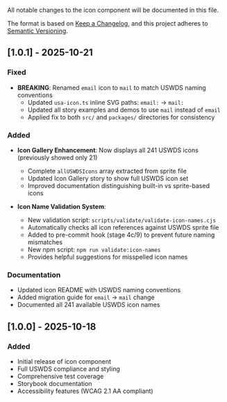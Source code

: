 
<Meta title="Data Display/Icon/Changelog" />

All notable changes to the icon component will be documented in this file.

The format is based on [Keep a Changelog](https://keepachangelog.com/en/1.0.0/),
and this project adheres to [Semantic Versioning](https://semver.org/spec/v2.0.0.html).

## [1.0.1] - 2025-10-21

### Fixed

- **BREAKING**: Renamed `email` icon to `mail` to match USWDS naming conventions
  - Updated `usa-icon.ts` inline SVG paths: `email:` → `mail:`
  - Updated all story examples and demos to use `mail` instead of `email`
  - Applied fix to both `src/` and `packages/` directories for consistency

### Added

- **Icon Gallery Enhancement**: Now displays all 241 USWDS icons (previously showed only 21)
  - Complete `allUSWDSIcons` array extracted from sprite file
  - Updated Icon Gallery story to show full USWDS icon set
  - Improved documentation distinguishing built-in vs sprite-based icons

- **Icon Name Validation System**:
  - New validation script: `scripts/validate/validate-icon-names.cjs`
  - Automatically checks all icon references against USWDS sprite file
  - Added to pre-commit hook (stage 4c/9) to prevent future naming mismatches
  - New npm script: `npm run validate:icon-names`
  - Provides helpful suggestions for misspelled icon names

### Documentation

- Updated icon README with USWDS naming conventions
- Added migration guide for `email` → `mail` change
- Documented all 241 available USWDS icon names

## [1.0.0] - 2025-10-18

### Added

- Initial release of icon component
- Full USWDS compliance and styling
- Comprehensive test coverage
- Storybook documentation
- Accessibility features (WCAG 2.1 AA compliant)
